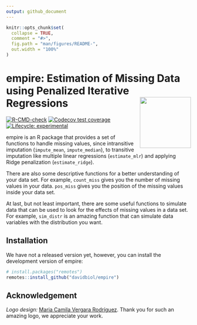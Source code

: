 ```yaml
---
output: github_document
---
```


<!-- README.md is generated from README.Rmd. Please edit that file -->

```r
knitr::opts_chunk$set(
  collapse = TRUE,
  comment = "#>",
  fig.path = "man/figures/README-",
  out.width = "100%"
)
```

# empire: Estimation of Missing Data using Penalized Iterative Regressions <a href='https://davidbiol.github.io/empire/'><img src='man/figures/logo.png' align="right" height="139"/></a>

<!-- badges: start -->
[![R-CMD-check](https://github.com/davidbiol/empire/workflows/R-CMD-check/badge.svg)](https://github.com/davidbiol/empire/actions)
[![Codecov test coverage](https://codecov.io/gh/davidbiol/empire/branch/master/graph/badge.svg)](https://codecov.io/gh/davidbiol/empire?branch=master)
[![Lifecycle: experimental](https://img.shields.io/badge/lifecycle-experimental-orange.svg)](https://lifecycle.r-lib.org/articles/stages.html#experimental)
<!-- badges: end -->

empire is an R package that provides a set of functions to handle missing values, since intransitive imputation (`impute_mean`, `impute_median`), to transitive imputation like multiple linear regressions (`estimate_mlr`) and applying Ridge penalization (`estimate_ridge`).

There are also some descriptive functions for a better understanding of your data set. For example, `count_miss` gives you the number of missing values in your data. `pos_miss` gives you the position of the missing values inside your data set.

At last, but not least important, there are some useful functions to simulate data that can be used to look for the effects of missing values in a data set. For example, `sim_distr` is an amazing function that can simulate data variables with the distribution you want.

## Installation

We have not a released version yet, however, you can install the development version of empire:

```r
# install.packages("remotes")
remotes::install_github("davidbiol/empire")
```

## Acknowledgement

*Logo design:* [Maria Camila Vergara Rodríguez](https://www.instagram.com/camilavergarar/). Thank you for such an amazing logo, we appreciate your work.
